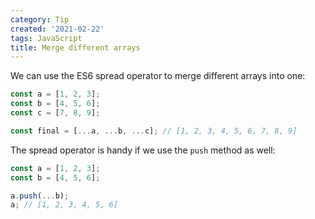 ```yaml
---
category: Tip
created: '2021-02-22'
tags: JavaScript
title: Merge different arrays
---
```


We can use the ES6 spread operator to merge different arrays into one:

```js
const a = [1, 2, 3];
const b = [4, 5, 6];
const c = [7, 8, 9];

const final = [...a, ...b, ...c]; // [1, 2, 3, 4, 5, 6, 7, 8, 9]
```

The spread operator is handy if we use the `push` method as well:

```js
const a = [1, 2, 3];
const b = [4, 5, 6];

a.push(...b);
a; // [1, 2, 3, 4, 5, 6]
```
